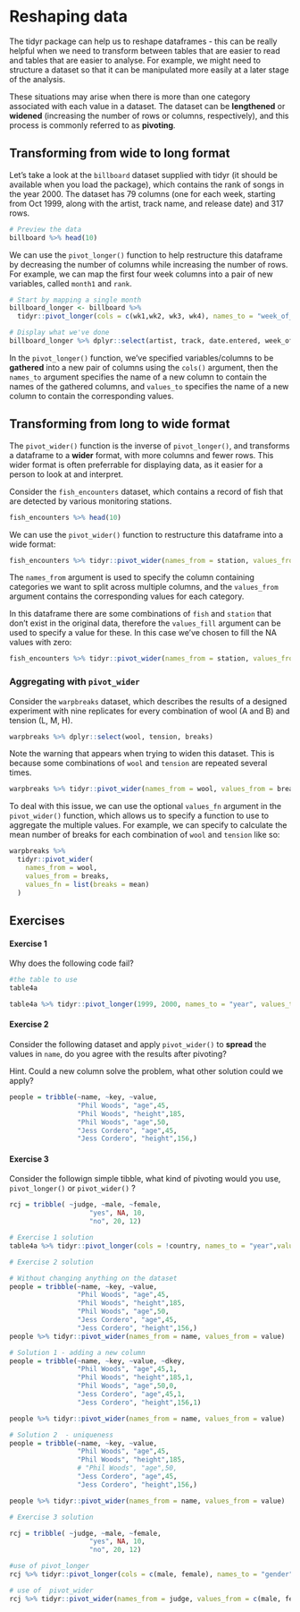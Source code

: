 # Reshaping data


The tidyr package can help us to reshape dataframes - this can be really helpful when we need to transform between tables that are easier to read and tables that are easier to analyse. For example, we might need to structure a dataset so that it can be manipulated more easily at a later stage of the analysis.

These situations may arise when there is more than one category associated with each value in a dataset. The dataset can be **lengthened** or **widened** (increasing the number of rows or columns, respectively), and this process is commonly referred to as **pivoting**.


## Transforming from wide to long format

Let's take a look at the `billboard` dataset supplied with tidyr (it should be available when you load the package), which contains the rank of songs in the year 2000. The dataset has 79 columns (one for each week, starting from Oct 1999, along with the artist, track name, and release date) and 317 rows.

```r
# Preview the data
billboard %>% head(10)
```

We can use the `pivot_longer()` function to help restructure this dataframe by decreasing the number of columns while increasing the number of rows. For example, we can map the first four week columns into a pair of new variables, called `month1` and `rank`.


```r
# Start by mapping a single month 
billboard_longer <- billboard %>%
  tidyr::pivot_longer(cols = c(wk1,wk2, wk3, wk4), names_to = "week_of_month1", values_to = "rank") %>% head()

# Display what we've done
billboard_longer %>% dplyr::select(artist, track, date.entered, week_of_month1, rank)
```

In the `pivot_longer()` function, we've specified variables/columns to be **gathered** into a new pair of columns using the `cols()` argument, then the `names_to` argument specifies the name of a new column to contain the names of the gathered columns, and `values_to` specifies the name of a new column to contain the corresponding values.  



## Transforming from long to wide format

The `pivot_wider()` function is the inverse of `pivot_longer()`, and transforms a dataframe to a **wider** format, with more columns and fewer rows. This wider format is often preferrable for displaying data, as it easier for a person to look at and interpret.

Consider the `fish_encounters` dataset, which contains a record of fish that are detected by various monitoring stations.

```r
fish_encounters %>% head(10)
```

We can use the `pivot_wider()` function to restructure this dataframe into a wide format: 

```r
fish_encounters %>% tidyr::pivot_wider(names_from = station, values_from = seen)
```

The `names_from` argument is used to specify the column containing categories we want to split across multiple columns, and the `values_from` argument contains the corresponding values for each category. 

In this dataframe there are some combinations of `fish` and `station` that don't exist in the original data, therefore the `values_fill` argument can be used to specify a value for these. In this case we've chosen to fill the NA values with zero:

```r
fish_encounters %>% tidyr::pivot_wider(names_from = station, values_from = seen, values_fill = list(seen = 0))
```


### Aggregating with `pivot_wider`

Consider the `warpbreaks` dataset, which describes the results of a designed experiment with nine replicates for every combination of wool (A and B) and tension (L, M, H). 

```r
warpbreaks %>% dplyr::select(wool, tension, breaks)
```

Note the warning that appears when trying to widen this dataset. This is because some combinations of `wool` and `tension` are repeated several times. 

```r
warpbreaks %>% tidyr::pivot_wider(names_from = wool, values_from = breaks)
```

To deal with this issue, we can use the optional `values_fn` argument in the `pivot_wider()` function, which allows us to specify a function to use to aggregate the multiple values. For example, we can specify to calculate the mean number of breaks for each combination of `wool` and `tension` like so:

```r
warpbreaks %>%
  tidyr::pivot_wider(
    names_from = wool,
    values_from = breaks,
    values_fn = list(breaks = mean)
  )
```


## Exercises 

#### Exercise 1 

Why does the following code fail?

```r
#the table to use
table4a
```

```r
table4a %>% tidyr::pivot_longer(1999, 2000, names_to = "year", values_to = "value")
```


#### Exercise 2

Consider the following dataset and apply `pivot_wider()` to **spread** the values in `name`, do you agree with the results after pivoting? 

Hint. Could a new column solve the problem, what other solution could we apply?

```r
people = tribble(~name, ~key, ~value,
                 "Phil Woods", "age",45,
                 "Phil Woods", "height",185,
                 "Phil Woods", "age",50,
                 "Jess Cordero", "age",45,
                 "Jess Cordero", "height",156,)
```


#### Exercise 3

Consider the followign simple tibble, what kind of pivoting would you use, `pivot_longer()` or `pivot_wider()` ?

```r
rcj = tribble( ~judge, ~male, ~female,
                    "yes", NA, 10, 
                    "no", 20, 12)
```


```r
# Exercise 1 solution
table4a %>% tidyr::pivot_longer(cols = !country, names_to = "year",values_to = "value")
```


```r
# Exercise 2 solution

# Without changing anything on the dataset
people = tribble(~name, ~key, ~value,
                 "Phil Woods", "age",45,
                 "Phil Woods", "height",185,
                 "Phil Woods", "age",50,
                 "Jess Cordero", "age",45,
                 "Jess Cordero", "height",156,)
people %>% tidyr::pivot_wider(names_from = name, values_from = value)

# Solution 1 - adding a new column
people = tribble(~name, ~key, ~value, ~dkey,
                 "Phil Woods", "age",45,1,
                 "Phil Woods", "height",185,1,
                 "Phil Woods", "age",50,0,
                 "Jess Cordero", "age",45,1,
                 "Jess Cordero", "height",156,1)

people %>% tidyr::pivot_wider(names_from = name, values_from = value)

# Solution 2  - uniqueness
people = tribble(~name, ~key, ~value,
                 "Phil Woods", "age",45,
                 "Phil Woods", "height",185,
                 # "Phil Woods", "age",50,
                 "Jess Cordero", "age",45,
                 "Jess Cordero", "height",156,)

people %>% tidyr::pivot_wider(names_from = name, values_from = value)
```



```r
# Exercise 3 solution

rcj = tribble( ~judge, ~male, ~female,
                    "yes", NA, 10, 
                    "no", 20, 12)

#use of pivot_longer
rcj %>% tidyr::pivot_longer(cols = c(male, female), names_to = "gender", values_to = "count")

# use of  pivot_wider 
rcj %>% tidyr::pivot_wider(names_from = judge, values_from = c(male, female))
```

